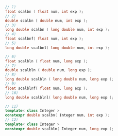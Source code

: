 ```cpp title="int exponent"
// 1)
float scalbn ( float num, int exp );
// 2)
double scalbn ( double num, int exp );
// 3)
long double scalbn ( long double num, int exp );
// 4)
float scalbnf( float num, int exp );
// 5)
long double scalbnl( long double num, int exp );
```

```cpp title="long exponent"
// 6)
float scalbln ( float num, long exp );
// 7)
double scalbln ( double num, long exp );
// 8)
long double scalbln ( long double num, long exp );
// 9)
float scalblnf( float num, long exp );
// 10)
long double scalblnl( long double num, long exp );
```

```cpp title="Additional Overloads"
// 11)
template< class Integer >
constexpr double scalbn( Integer num, int exp );
// 12)
template< class Integer >
constexpr double scalbln( Integer num, long exp );
```
